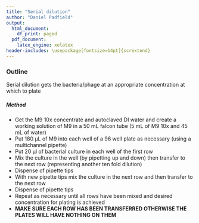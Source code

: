```yaml
---
title: "Serial dilution"
author: "Daniel Padfield"
output:
  html_document:
    df_print: paged
  pdf_document:
    latex_engine: xelatex
header-includes: \usepackage[fontsize=14pt]{scrextend}
---
```


### Outline

Serial dilution gets the bacteria/phage at an appropriate concentration at which to plate

##### Method

- Get the M9 10x concentrate and autoclaved DI water and create a working solution of M9 in a 50 mL falcon tube (5 mL of M9 10x and 45 mL of water)
- Put 180 µL of M9 into each well of a 96 well plate as necessary (using a multichannel pipette)
- Put 20 µl of bacterial culture in each well of the first row
- Mix the culture in the well (by pipetting up and down) then transfer to the next row (representing another ten fold dilution)
- Dispense of pipette tips
- With new pipette tips mix the culture in the next row and then transfer to the next row
- Dispense of pipette tips
- Repeat as necessary until all rows have been mixed and desired concentration for plating is achieved
- __MAKE SURE EACH ROW HAS BEEN TRANSFERRED OTHERWISE THE PLATES WILL HAVE NOTHING ON THEM__
